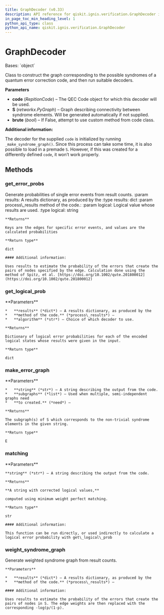 ```yaml
---
title: GraphDecoder (v0.33)
description: API reference for qiskit.ignis.verification.GraphDecoder in qiskit v0.33
in_page_toc_min_heading_level: 1
python_api_type: class
python_api_name: qiskit.ignis.verification.GraphDecoder
---
```


# GraphDecoder

<Class id="qiskit.ignis.verification.GraphDecoder" isDedicatedPage={true} github="https://github.com/qiskit-community/qiskit-ignis/tree/stable/0.7/qiskit/ignis/verification/topological_codes/fitters.py" signature="GraphDecoder(code, S=None, brute=False)" modifiers="class">
  Bases: `object`

  Class to construct the graph corresponding to the possible syndromes of a quantum error correction code, and then run suitable decoders.

  **Parameters**

  *   **code** (*RepitionCode*) – The QEC Code object for which this decoder will be used.
  *   **S** (*retworkx.PyGraph*) – Graph describing connectivity between syndrome elements. Will be generated automatically if not supplied.
  *   **brute** (*bool*) – If False, attempt to use custom method from code class.

  **Additional information:**

  The decoder for the supplied `code` is initialized by running `_make_syndrome_graph()`. Since this process can take some time, it is also possible to load in a premade `S`. However, if this was created for a differently defined `code`, it won’t work properly.

  ## Methods

  <span id="qiskit-ignis-verification-graphdecoder-get-error-probs" />

  ### get\_error\_probs

  <Function id="qiskit.ignis.verification.GraphDecoder.get_error_probs" signature="GraphDecoder.get_error_probs(results, logical='0')">
    Generate probabilities of single error events from result counts. :param results: A results dictionary, as produced by the :type results: dict :param process\_results method of the code.: :param logical: Logical value whose results are used. :type logical: string

    **Returns**

    Keys are the edges for specific error events, and values are the calculated probabilities

    **Return type**

    dict

    #### Additional information:

    Uses results to estimate the probability of the errors that create the pairs of nodes specified by the edge. Calculation done using the method of Spitz, et al. [https://doi.org/10.1002/qute.201800012](https://doi.org/10.1002/qute.201800012)
  </Function>

  <span id="qiskit-ignis-verification-graphdecoder-get-logical-prob" />

  ### get\_logical\_prob

  <Function id="qiskit.ignis.verification.GraphDecoder.get_logical_prob" signature="GraphDecoder.get_logical_prob(results, algorithm='matching')">
    **Parameters**

    *   **results** (*dict*) – A results dictionary, as produced by the
    *   **method of the code.** (*process\_results*) –
    *   **algorithm** (*str*) – Choice of which decoder to use.

    **Returns**

    Dictionary of logical error probabilities for each of the encoded logical states whose results were given in the input.

    **Return type**

    dict
  </Function>

  <span id="qiskit-ignis-verification-graphdecoder-make-error-graph" />

  ### make\_error\_graph

  <Function id="qiskit.ignis.verification.GraphDecoder.make_error_graph" signature="GraphDecoder.make_error_graph(string, subgraphs=None)">
    **Parameters**

    *   **string** (*str*) – A string describing the output from the code.
    *   **subgraphs** (*list*) – Used when multiple, semi-independent graphs need
    *   **to created.** (*need*) –

    **Returns**

    The subgraph(s) of S which corresponds to the non-trivial syndrome elements in the given string.

    **Return type**

    E
  </Function>

  <span id="qiskit-ignis-verification-graphdecoder-matching" />

  ### matching

  <Function id="qiskit.ignis.verification.GraphDecoder.matching" signature="GraphDecoder.matching(string)">
    **Parameters**

    **string** (*str*) – A string describing the output from the code.

    **Returns**

    **A string with corrected logical values,**

    computed using minimum weight perfect matching.

    **Return type**

    str

    #### Additional information:

    This function can be run directly, or used indirectly to calculate a logical error probability with get\_logical\_prob
  </Function>

  <span id="qiskit-ignis-verification-graphdecoder-weight-syndrome-graph" />

  ### weight\_syndrome\_graph

  <Function id="qiskit.ignis.verification.GraphDecoder.weight_syndrome_graph" signature="GraphDecoder.weight_syndrome_graph(results)">
    Generate weighted syndrome graph from result counts.

    **Parameters**

    *   **results** (*dict*) – A results dictionary, as produced by the
    *   **method of the code.** (*process\_results*) –

    #### Additional information:

    Uses results to estimate the probability of the errors that create the pairs of nodes in S. The edge weights are then replaced with the corresponding -log(p/(1-p).
  </Function>
</Class>

